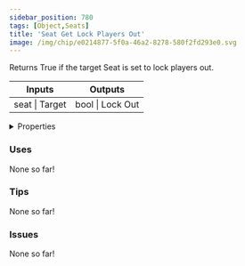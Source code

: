 ```yaml
---
sidebar_position: 780
tags: [Object,Seats]
title: 'Seat Get Lock Players Out'
image: /img/chip/e0214877-5f0a-46a2-8278-580f2fd293e0.svg
---
```


Returns True if the target Seat is set to lock players out.



<IChip uuid="e0214877-5f0a-46a2-8278-580f2fd293e0"/>

<table><thead><tr><th>Inputs</th><th>Outputs</th></tr></thead><tbody><tr><td>seat | Target</td><td>bool | Lock Out</td></tr></tbody></table>

<details>
  <summary>Properties</summary>
  <div>
    <div>
    <table>
      <tbody>
        <tr>
          <td>Is beta required?</td>
          <td>No</td>
        </tr>
        <tr>
          <td>Is chip a trolling risk?</td>
          <td>No</td>
        </tr>
        <tr>
          <td>Is chip a role assignment risk?</td>
          <td>No</td>
        </tr>
        <tr>
          <td>Chip UUID</td>
          <td>e0214877-5f0a-46a2-8278-580f2fd293e0</td>
        </tr>
        <tr>
          <td>Room availability</td>
          <td>Available everywhere</td>
        </tr>
      </tbody>
    </table>
    </div>
  </div>
</details>

### Uses

None so far!

### Tips

None so far!

### Issues

None so far!